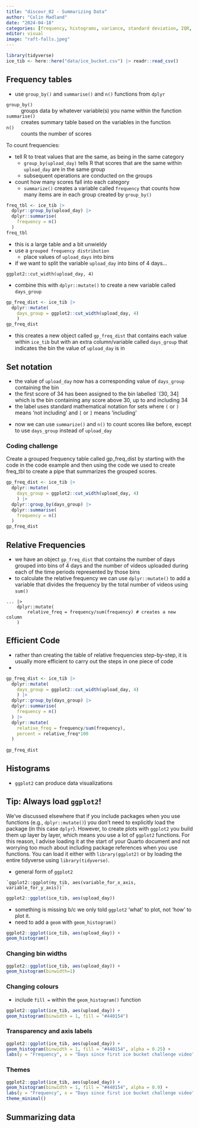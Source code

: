 ```yaml
---
title: "discovr_02 - Summarizing Data"
author: "Colin Madland"
date: "2024-04-18"
categories: [frequency, histograms, variance, standard deviation, IQR, R, discovr]
editor: visual
image: "raft-falls.jpeg"
---
```


```r
library(tidyverse)
ice_tib <- here::here("data/ice_bucket.csv") |> readr::read_csv()
```

## Frequency tables

- use `group_by()` and `summarise()` and `n()` functions from `dplyr`

 `group_by()`
 : groups data by whatever variable(s) you name within the function

 `summarise()`
 : creates summary table based on the variables in the function

`n()`
: counts the number of scores

To count frequencies:

- tell R to treat values that are the same, as being in the same category
  - `group_by(upload_day)` tells R that  scores that are the same within `upload_day` are in the same group
  - subsequent operations are conducted on the groups
- count how many scores fall into each category
  - `summarize()` creates a variable called `frequency` that counts how many items are in each group created by `group_by()`

```r
freq_tbl <- ice_tib |>
  dplyr::group_by(upload_day) |> 
  dplyr::summarise(
    frequency = n()
  )
freq_tbl
```

- this is a large table and a bit unwieldy
- use a `grouped frequency distribution`
  - place values of `upload_days` into bins
- if we want to split the variable `upload_day` into bins of 4 days...

```
ggplot2::cut_width(upload_day, 4)
```

- combine this with `dplyr::mutate()` to create a new variable called `days_group`

```r
gp_freq_dist <- ice_tib |> 
  dplyr::mutate(
    days_group = ggplot2::cut_width(upload_day, 4)
    )
gp_freq_dist
```

- this creates a new object called `gp_freq_dist` that contains each value within `ice_tib` but with an extra column/variable called `days_group` that indicates the bin the value of `upload_day` is in

::: {.callout-note}
## Set notation
- the value of `upload_day` now has a corresponding value of `days_group` containing the bin
- the first score of 34 has been assigned to the bin labelled `(30, 34] which is the bin containing any score above 30, up to and including 34
- the label uses standard mathematical notation for sets where `(` or `)` means 'not including' and `[` or `]` means 'including'
:::

- now we can use `summarize()` and `n()` to count scores like before, except to use `days_group` instead of `upload_day`

### Coding challenge

Create a grouped frequency table called gp_freq_dist by starting with the code in the code example and then using the code we used to create freq_tbl to create a pipe that summarizes the grouped scores.


```r
gp_freq_dist <- ice_tib |> 
  dplyr::mutate(
    days_group = ggplot2::cut_width(upload_day, 4)
    ) |>
  dplyr::group_by(days_group) |> 
  dplyr::summarise(
    frequency = n()
  )
gp_freq_dist
```

## Relative Frequencies

- we have an object `gp_freq_dist` that contains the number of days grouped into bins of 4 days and the number of videos uploaded during each of the time periods represented by those bins
- to calculate the relative frequency we can use `dplyr::mutate()` to add a variable that divides the frequency by the total number of videos using `sum()`

```
... |>
    dplyr::mutate(
        relative_freq = frequency/sum(frequency) # creates a new column
    )
```

## Efficient Code

- rather than creating the table of relative frequencies step-by-step, it is usually more efficient to carry out the steps in one piece of code
- 
```r
gp_freq_dist <- ice_tib |> 
  dplyr::mutate(
    days_group = ggplot2::cut_width(upload_day, 4)
    ) |> 
  dplyr::group_by(days_group) |> 
  dplyr::summarise(
    frequency = n()
  ) |> 
  dplyr::mutate(
    relative_freq = frequency/sum(frequency),
    percent = relative_freq*100
  )
  
gp_freq_dist
```

## Histograms

- `ggplot2` can produce data visualizations

::: {.callout-tip}
## Tip: Always load `ggplot2`!

We’ve discussed elsewhere that if you include packages when you use functions (e.g., `dplyr::mutate()`) you don’t need to explicitly load the package (in this case `dplyr`). However, to create plots with `ggplot2` you build them up layer by layer, which means you use a lot of `ggplot2` functions. For this reason, I advise loading it at the start of your Quarto document and not worrying too much about including package references when you use functions. You can load it either with `library(ggplot2)` or by loading the entire tidyverse using `library(tidyverse)`.
:::

- general form of `ggplot2`

```
`ggplot2::ggplot(my_tib, aes(variable_for_x_axis, variable_for_y_axis))`
```

```r
ggplot2::ggplot(ice_tib, aes(upload_day))
```

- something is missing b/c we only told `ggplot2` 'what' to plot, not 'how' to plot it.
- need to add a `geom` with `geom_histogram()`

```r
ggplot2::ggplot(ice_tib, aes(upload_day)) +
geom_histogram()
```

### Changing bin widths

```r
ggplot2::ggplot(ice_tib, aes(upload_day)) +
geom_histogram(binwidth=1)
```

### Changing colours

- include `fill =` within the `geom_histogram()` function

```r
ggplot2::ggplot(ice_tib, aes(upload_day)) +
geom_histogram(binwidth = 1, fill = "#440154")
```

### Transparency and axis labels

```r
ggplot2::ggplot(ice_tib, aes(upload_day)) +
geom_histogram(binwidth = 1, fill = "#440154", alpha = 0.25) +
labs(y = "Frequency", x = "Days since first ice bucket challenge video")
```

### Themes

```r
ggplot2::ggplot(ice_tib, aes(upload_day)) +
geom_histogram(binwidth = 1, fill = "#440154", alpha = 0.9) +
labs(y = "Frequency", x = "Days since first ice bucket challenge video") +
theme_minimal()
```

## Summarizing data